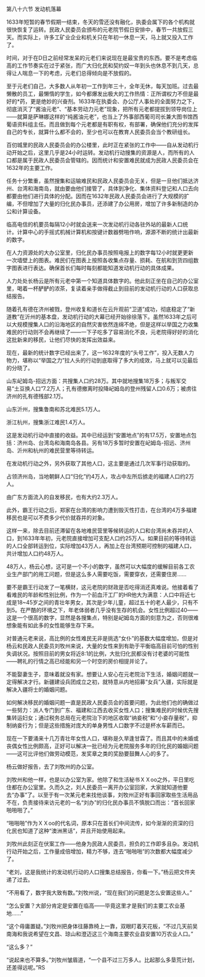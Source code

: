 

第八十六节 发动机落幕

1633年短暂的春节假期一结束，冬天的雪还没有融化，执委会属下的各个机构就很快恢复了运转。民政人民委员会颁布的元老院节假日安排中，春节一共放假三天。而实际上，许多工矿业企业和机关只在年初一休息一天，马上就又投入工作了。

时间，对于在D日之前经常发呆的元老们来说现在是最宝贵的东西。要不是考虑临高的工作节奏实在过于紧张，而广大归化民和契约奴一年到头也休息不到几天，总得让人喘息一下的考虑，元老们总得倾向是不放假的。

至于元老们自己，大多数人从年初一工作到年三十，全年无休，每天加班。过去最懒散的员工，最懒惰的学生，如今都爆发出极大的工作热情：正所谓权力不但是最好的*药，更是绝妙的兴奋剂。1633年在执委会、办公厅人事处的全面努力之下，彻底消灭了“酱油元老”、“基本劳动力元老”现象，把所有元老都提拔到领导岗位上――就算是萨琳娜这样的“纯酱油元老”，也当上了外事部西葡司司长兼大图书馆西葡语资料组主任。而且做到每个元老都是有职有权，有部署，确保他们充分的发挥自己的专长，就算什么都不会的，至少也可以在教育人民委员会当个教研组长。

百仞城里的民政人民委员会的办公楼里，此时正在紧张的工作中――自从发动机行动开始之后，这里几乎是24小时运转。发动机行动搜集的资源是人，而所有的人口都是属于民政人民委员会管辖的。因而统计和安置难民就成为民政人民委员会在1632年的主要工作。

任务十分繁重，虽然搜集和运输难民和民政人民委员会无关，但是一旦他们抵达济州、台湾和海南岛，就由要由他们接管了，具体到净化、集体资料登记和人口去向都要由他们进行具体的分配。因而在1632年民政人民委员会进行了大规模的扩编，不但增加了大量的归化民办事员，还添建了办公用房，增加了许多新制造的办公和计算设备。

临高电信的机要员每隔12小时就会送来一次发动机行动各驻外站的最新人口统计。计算中心的手摇式机械计算机和按键计数器劈啪作响，源源不断的统计出最新的数字。

在人力资源处的大办公室里，归化民办事员按照电报上的数字每12小时就更更新一次墙壁上的图表。难民们在图表上按照各收集点存量、损耗、在航和到货四组数字图表进行表达。确保首长们每时每刻都能知道发动机行动的具体成果。

人力处处长杨云是所有元老中第一个知道具体数字的。他此刻正坐在自己的办公室里，喝着一杯酽酽的浓茶，复读着亲手做得截止到目前的发动机行动的人口获取总结报告。

随着孔有德在济州被戮，登州收复和道长在云升观前“卫道”成功，彻底稳定了“新道教”在沂州的基本盘，发动机行动的大幕已经开始徐徐落下。虽然1633年之后可以大规模搜集人口的沿海地区的自然灾害依然连绵不绝，但是这样以举国之力收集难民的行动则不会再继续了――一下子吃多了容易消化不良，元老院得好好的消化这批新来的移民，让他们尽快的发挥出效益来。

现在，最新的统计数字已经出来了，这一1632年度的“头号工作”，投入无数人力物力，堪称以“举国之力”拉人头的行动到底取得了多大的成效，马上就可以见最后的分晓了。

山东屺姆岛-招远方面：共搜集人口约28万。其中就地搜集18万多；与叛军交易“土豆换人口”7.2万人；孔有德撤离时投降屺姆岛的登州残留人口0.6万；被虏往济州的孔有德残部2.1万。

山东沂州，搜集鲁南和苏北难民5.1万人。

浙江杭州，搜集浙江难民1.4万人。

这是发动机行动中直接的收益。其中已经运到“安置地点”的有17.5万，安置地点包括：济州岛、台湾岛和海南岛各县。另有18万多暂时安置在屺姆岛-招远、济州岛、沂州和杭州的难民营里等待转运。

在发动机行动之外，另外获取了其他人口，这主要是通过几次军事行动获取的。

占领济州岛，当地朝鲜人口“归化”约4万人，攻占中左所后掳走的福建人口约2万人。

由广东方面流入的自发移民，也有大约2.3万人。

此外，霸王行动之后，郑家在台湾的影响力遭到毁灭性打击，在台湾的4万多福建移民也是可以不费多少代价就吞并的对象。

这样一来，除去目前还滞留在各地难民营里等候转运的人口和台湾尚未吞并的人口，到1633年年初，元老院直接增加可支配人口约25万人。如果目前的等待转运的人口全部转运到位，实际增加43万人，再加上在台湾预期可控制的福建人口，共计增加人口约48万人。

48万人，杨云心想，这可是一个不小的数字，虽然可以大幅度的缓解目前各工农业生产部门的用工问题，但是这么多人需要吃饭，需要穿衣，还需要住房……

要不是霸王行动发了一笔横财，这元老院的财政是否吃得消还真难说。他接着看了看难民的年龄和性别比例，作为一个前血汗工厂的HR他大为满意：人口中将近七成是18~45岁之间的青壮年男女，其次是少年儿童，超过五十的老人最少，只有不到5。在严酷的环境之下，年老体弱者几乎没有生存的机会。女性比例超过40――这是一个很高的数字，显然是各搜集点，特别是屺姆岛方面的刻意为之，否则很难想象能有如此多的女性能够生存下来。

对普通元老来说，高比例的女性难民无非是挑选“女仆”的基数大幅度增加，但是对杨云和民政人民委员刘牧州来说，大量的女性来到有助于平衡临高目前可怕的性别失调状况。按照目前的男女将近8:1的比例，大批归化民都没有讨老婆的可能性――聘礼的行情之高已经能和另一个时空的房价相提并论了。

不能娶妻生子，意味着就没有家。想要让人安心在元老院治下生活，婚姻问题就一定得解决才行。新疆建设兵团成立之初，就特意从内地招募“女兵”入疆，实际就是解决入疆将士的婚姻问题。

如何解决移民的婚姻问题一直是民政人民委员会的首要问题，为此他们也的确做过一些努力：派人专门到广东、福建和江西去收买女性人口；搜集难民的时候优先搜集转运妇女；通过税务总局在元老院治下的地区收取“纳妾税”和“小妾存量税”，抑制纳妾行为；但是这些措施对庞大的单身男性人口数字不过是杯水车薪而已。

现在一下要涌来十几万青壮年女性人口，堪称是久旱逢甘霖了。而且其中的未婚或丧偶女性比例颇高，正好可以解决一批已经为元老院服务多年的归化民的婚姻问题――这可比评他们做劳动模范，发奖章之类的奖励要鼓舞人心的多了。

杨云做好报告，去了刘牧州的办公室。

刘牧州和他一样，也是以办公室为家。他除了和生活秘书ＸＸoo之外，平日里吃住都在办公室里。久而久之，刘人民委员一离开办公室回家，大家就知道他要去“办事”了。以至于有一次某元老来找他谈事，刘牧州正好有事回家取些生活用品不在，负责接待来访元老的一名“刘办”的归化民办事员不慎脱口而出：“首长回家啪啪啪了。”

“啪啪啪”作为ＸＸoo的代名词，原本只在首长们中间流传，如今渐渐的资深的归化民也知道了这种“澳洲黑话”，并且开始使用起来。

刘牧州此刻正在伏案工作――他身为民政人民委员，担负的工作即多且杂。发动机行动开始之后，工作量成倍增加，精力不够，连去“啪啪啪”的次数都大幅度减少了。

“老刘，这是我统计的发动机行动的人口搜集总结报告，你看一下。”杨云把文件夹递了过去。

“不用看了，数字我大致有数。”刘牧州说，“现在我们的问题是怎么安置这些人。”

“怎么安置？大部分肯定是安置在临高――毕竟这里才是我们的主要工农业基地……”

“这个毋庸置疑。”刘牧州把身体往藤靠椅上一靠，双眼盯着天花板，“不过几天前吴南海和我说希望在文昌、琼山和澄迈这三个海南主要农业县安置10万农业人口。”

“这么多？”

“说起来也不算多。”刘牧州皱眉道，“一个县不过三万多人。比起那么多垦荒计划，还差得远呢。”RS

